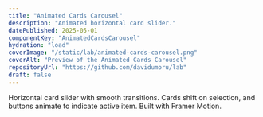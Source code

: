 ```yaml
---
title: "Animated Cards Carousel"
description: "Animated horizontal card slider."
datePublished: 2025-05-01
componentKey: "AnimatedCardsCarousel"
hydration: "load"
coverImage: "/static/lab/animated-cards-carousel.png"
coverAlt: "Preview of the Animated Cards Carousel"
repositoryUrl: "https://github.com/davidumoru/lab"
draft: false
---
```


Horizontal card slider with smooth transitions. Cards shift on selection, and buttons animate to indicate active item. Built with Framer Motion.